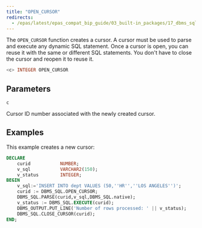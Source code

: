 ```yaml
---
title: "OPEN_CURSOR"
redirects:
  - /epas/latest/epas_compat_bip_guide/03_built-in_packages/17_dbms_sql/17_open_cursor/ #generated for docs/epas/reorg-role-use-case-mode
---
```


The `OPEN_CURSOR` function creates a cursor. A cursor must be used to parse and execute any dynamic SQL statement. Once a cursor is open, you can reuse it with the same or different SQL statements. You don't have to close the cursor and reopen it to reuse it.

```sql
<c> INTEGER OPEN_CURSOR
```

## Parameters

`c`

 Cursor ID number associated with the newly created cursor.

## Examples

This example creates a new cursor:

```sql
DECLARE
    curid           NUMBER;
    v_sql           VARCHAR2(150);
    v_status        INTEGER;
BEGIN
    v_sql:='INSERT INTO dept VALUES (50,''HR'',''LOS ANGELES'')';
    curid := DBMS_SQL.OPEN_CURSOR;
    DBMS_SQL.PARSE(curid,v_sql,DBMS_SQL.native);
    v_status := DBMS_SQL.EXECUTE(curid);
    DBMS_OUTPUT.PUT_LINE('Number of rows processed: ' || v_status);
    DBMS_SQL.CLOSE_CURSOR(curid);
END;
```
